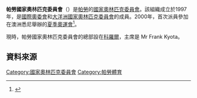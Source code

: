 {{Infobox National Olympic Committee
| title = 帕勞國家奧林匹克委員會
| logo = 
| 國家或地區 = PLW
| 國家或地區編碼 = PLW
| 成立日期 = 1997年
| 加入國際奧委會 = 1999年
| 所屬成員 = [[大洋洲國家奧林匹克委員會|大洋洲國家奧林匹克委員會]]
| 總部 = 帕勞[[科羅爾|科羅爾]]
| 會長 = Mr Frank Kyota
| 秘書長 =
| 網頁 = [http:///www.palaunoc.sportingpulse.net 官方網頁]
}}

'''帕勞國家奧林匹克委員會'''（{{lang|en|Palau National Olympic Committee}}）是[[帕勞|帕勞]]的[[國家奧林匹克委員會|國家奧林匹克委員會]]。該組織成立於1997年，是[[國際奧委會|國際奧委會]]和[[大洋洲國家奧林匹克委員會|大洋洲國家奧林匹克委員會]]的成員。2000年，首次派員參加在澳洲悉尼舉辦的[[2000年夏季奧林匹克運動會|夏季奧運會]]<ref>{{Cite web |url=http://www.sports-reference.com/olympics/countries/PLW/ |title=Palau |access-date=2014-03-14 |archive-url=https://web.archive.org/web/20081120083144/http://sports-reference.com/olympics/countries/PLW/ |archive-date=2008-11-20 |dead-url=yes }}</ref>。

現時，帕勞國家奧林匹克委員會的總部設在[[科羅爾|科羅爾]]，主席是 Mr Frank Kyota。 

==資料來源==
{{reflist}}

{{大洋洲國家奧林匹克委員會}}

[[Category:國家奧林匹克委員會|Category:國家奧林匹克委員會]]
[[Category:帕勞體育|Category:帕勞體育]]